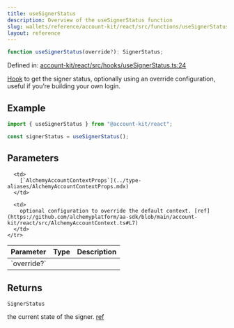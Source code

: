 ```yaml
---
title: useSignerStatus
description: Overview of the useSignerStatus function
slug: wallets/reference/account-kit/react/src/functions/useSignerStatus
layout: reference
---
```


```ts
function useSignerStatus(override?): SignerStatus;
```

Defined in: [account-kit/react/src/hooks/useSignerStatus.ts:24](https://github.com/alchemyplatform/aa-sdk/blob/4987bdd63823427c48ec21401b71fa3cfc2d0675/account-kit/react/src/hooks/useSignerStatus.ts#L24)

[Hook](https://github.com/alchemyplatform/aa-sdk/blob/main/account-kit/react/src/hooks/useSignerStatus.ts) to get the signer status, optionally using an override configuration, useful if you’re building your own login.

## Example

```ts twoslash
import { useSignerStatus } from "@account-kit/react";

const signerStatus = useSignerStatus();
```

## Parameters

<table>
  <thead>
    <tr>
      <th align="left">Parameter</th>
      <th align="left">Type</th>
      <th align="left">Description</th>
    </tr>
  </thead>

  <tbody>
    <tr>
      <td>
        `override?`
      </td>

      <td>
        [`AlchemyAccountContextProps`](../type-aliases/AlchemyAccountContextProps.mdx)
      </td>

      <td>
        optional configuration to override the default context. [ref](https://github.com/alchemyplatform/aa-sdk/blob/main/account-kit/react/src/AlchemyAccountContext.ts#L7)
      </td>
    </tr>

  </tbody>
</table>

## Returns

`SignerStatus`

the current state of the signer. [ref](https://github.com/alchemyplatform/aa-sdk/blob/main/account-kit/core/src/store/types.ts#L53)
